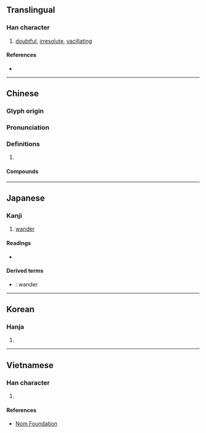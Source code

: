 {{also|遑}}
{{character info/new}}
==Translingual==

===Han character===
{{Han char|rn=60|rad=彳|as=09|sn=12|four=26214|canj=HOHAG|ids=⿰彳皇}}

# [[doubtful]], [[irresolute]], [[vacillating]]

====References====
* {{Han ref|kx=0369.170|dkj=10178|dj=0695.090|hdz=20835.030|uh=5FA8|ud=24488|bh=B461|bd=46177}}

----

==Chinese==
{{zh-forms}}

===Glyph origin===
{{Han etym}}

===Pronunciation===
{{zh-pron
|m=huáng
|c=wong4
|mc=y
|oc=y
|cat=
}}

===Definitions===
{{zh-hanzi}}

# {{rfdef|zh}}

====Compounds====
{{zh-der|彷徨|彷徨失措|徊徨|徨徨|徬徨|徬徨失措|徬徨歧路|徬徨歧途}}

----

==Japanese==

===Kanji===
{{ja-kanji|grade=|rs=彳09}}

# [[wander]]

====Readings====
* {{ja-readings|goon=おう<わう|kanon=こう<くわう|kun=さまよ-う<さまよ-ふ}}

====Derived terms====
* {{ja-r|彷徨う|さまよ.う}}: wander

----

==Korean==

===Hanja===
{{ko-hanja|hangeul=황|eumhun=|rv=hwang|mr=hwang|y=hwang}}

# {{defn|lang=ko|sort=彳09}}

----

==Vietnamese==

===Han character===
{{vi-readings|rs=彳09|hanviet=hoàng}}

# {{defn|lang=vi|sort=彳09}}

====References====
* [http://nomfoundation.org/common/nom_details.php?codepoint=5fa8 Nom Foundation]
